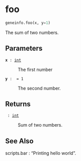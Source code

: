 # foo { #geneinfo.foo }

```python
geneinfo.foo(x, y=1)
```

The sum of two numbers.

## Parameters {.doc-section .doc-section-parameters}

<code>[**x**]{.parameter-name} [:]{.parameter-annotation-sep} [[int](`int`)]{.parameter-annotation}</code>

:   The first number

<code>[**y**]{.parameter-name} [:]{.parameter-annotation-sep} []{.parameter-annotation} [ = ]{.parameter-default-sep} [1]{.parameter-default}</code>

:   The second number.

## Returns {.doc-section .doc-section-returns}

<code>[]{.parameter-name} [:]{.parameter-annotation-sep} [[int](`int`)]{.parameter-annotation}</code>

:   Sum of two numbers.

## See Also {.doc-section .doc-section-see-also}

scripts.bar : "Printing hello world".